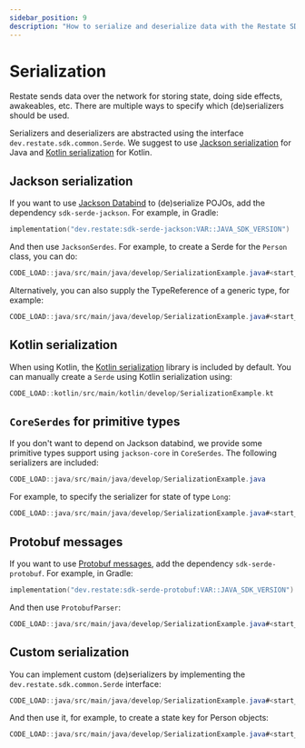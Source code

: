 ```yaml
---
sidebar_position: 9
description: "How to serialize and deserialize data with the Restate SDK."
---
```


# Serialization

Restate sends data over the network for storing state, doing side effects, awakeables, etc.
There are multiple ways to specify which (de)serializers should be used.

Serializers and deserializers are abstracted using the interface `dev.restate.sdk.common.Serde`.
We suggest to use [Jackson serialization](#jackson-serialization) for Java and [Kotlin serialization](#kotlin-serialization) for Kotlin.

## Jackson serialization

If you want to use [Jackson Databind](https://github.com/FasterXML/jackson) to (de)serialize POJOs, add the dependency `sdk-serde-jackson`.
For example, in Gradle:

```kotlin
implementation("dev.restate:sdk-serde-jackson:VAR::JAVA_SDK_VERSION")
```

And then use `JacksonSerdes`. For example, to create a Serde for the `Person` class, you can do:

```java
CODE_LOAD::java/src/main/java/develop/SerializationExample.java#<start_pojoserdes>-<end_pojoserdes>
```

Alternatively, you can also supply the TypeReference of a generic type, for example:

```java
CODE_LOAD::java/src/main/java/develop/SerializationExample.java#<start_typerefserdes>-<end_typerefserdes>
```

## Kotlin serialization

When using Kotlin, the [Kotlin serialization](https://kotlinlang.org/docs/serialization.html) library is included by default. You can manually create a `Serde` using Kotlin serialization using:

```kotlin
CODE_LOAD::kotlin/src/main/kotlin/develop/SerializationExample.kt
```

## `CoreSerdes` for primitive types

If you don't want to depend on Jackson databind, we provide some primitive types support using `jackson-core` in `CoreSerdes`.
The following serializers are included:

```java
CODE_LOAD::java/src/main/java/develop/SerializationExample.java
```

For example, to specify the serializer for state of type `Long`:

```java
CODE_LOAD::java/src/main/java/develop/SerializationExample.java#<start_statekey>-<end_statekey>
```

## Protobuf messages

If you want to use [Protobuf messages](https://github.com/FasterXML/jackson), add the dependency `sdk-serde-protobuf`.
For example, in Gradle:

```kotlin
implementation("dev.restate:sdk-serde-protobuf:VAR::JAVA_SDK_VERSION")
```

And then use `ProtobufParser`:

```java
CODE_LOAD::java/src/main/java/develop/SerializationExample.java#<start_protoserdes>-<end_protoserdes>
```

## Custom serialization

You can implement custom (de)serializers by implementing the `dev.restate.sdk.common.Serde` interface:

```java
CODE_LOAD::java/src/main/java/develop/SerializationExample.java#<start_customserdes>-<end_customserdes>
```

And then use it, for example, to create a state key for Person objects:

```java
CODE_LOAD::java/src/main/java/develop/SerializationExample.java#<start_person_state_key>-<end_person_state_key>
```



